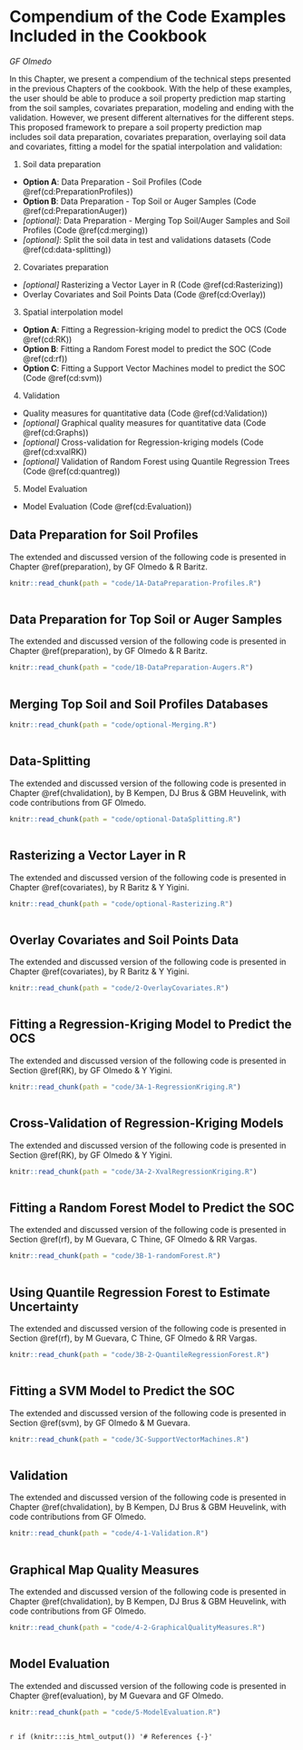 # Compendium of the Code Examples Included in the Cookbook
*GF Olmedo*

In this Chapter, we present a compendium of the technical steps presented in the previous Chapters of the cookbook. With the help of these examples, the user should be able to produce a soil property prediction map starting from the soil samples, covariates preparation, modeling and ending with the validation. However, we present different alternatives for the different steps. This proposed framework to prepare a soil property prediction map includes soil data preparation, covariates preparation, overlaying soil data and covariates, fitting a model for the spatial interpolation and validation:

1. Soil data preparation
  - **Option A**: Data Preparation - Soil Profiles (Code \@ref(cd:PreparationProfiles))
  - **Option B**: Data Preparation - Top Soil or Auger Samples (Code \@ref(cd:PreparationAuger))
  - *[optional]*: Data Preparation - Merging Top Soil/Auger Samples and Soil Profiles (Code \@ref(cd:merging))
  - *[optional]*: Split the soil data in test and validations datasets (Code \@ref(cd:data-splitting))
2. Covariates preparation
  - *[optional]* Rasterizing a Vector Layer in R (Code \@ref(cd:Rasterizing))
  - Overlay Covariates and Soil Points Data (Code \@ref(cd:Overlay))
3. Spatial interpolation model
  - **Option A**: Fitting a Regression-kriging model to predict the OCS (Code \@ref(cd:RK))
  - **Option B**: Fitting a Random Forest model to predict the SOC (Code \@ref(cd:rf))
  - **Option C**: Fitting a Support Vector Machines model to predict the SOC (Code \@ref(cd:svm))
4. Validation
  - Quality measures for quantitative data (Code \@ref(cd:Validation))
  - *[optional]* Graphical quality measures for quantitative data (Code \@ref(cd:Graphs))
  - *[optional]* Cross-validation for Regression-kriging models (Code \@ref(cd:xvalRK))
  - *[optional]* Validation of Random Forest using Quantile Regression Trees (Code \@ref(cd:quantreg))
5. Model Evaluation
  - Model Evaluation (Code \@ref(cd:Evaluation))
  
  
\clearpage
## Data Preparation for Soil Profiles{#cd:PreparationProfiles}

The extended and discussed version of the following code is presented in Chapter \@ref(preparation), by GF Olmedo & R Baritz.


```r
knitr::read_chunk(path = "code/1A-DataPreparation-Profiles.R")
```


```r

```


\clearpage
## Data Preparation for Top Soil or Auger Samples {#cd:PreparationAuger}  

The extended and discussed version of the following code is presented in Chapter \@ref(preparation), by GF Olmedo & R Baritz.


```r
knitr::read_chunk(path = "code/1B-DataPreparation-Augers.R")
```


```r

```


\clearpage
## Merging Top Soil and Soil Profiles Databases{#cd:merging}


```r
knitr::read_chunk(path = "code/optional-Merging.R")
```


```r

```


\clearpage
## Data-Splitting{#cd:data-splitting}

The extended and discussed version of the following code is presented in Chapter \@ref(chvalidation), by B Kempen, DJ Brus & GBM Heuvelink, with code contributions from GF Olmedo.


```r
knitr::read_chunk(path = "code/optional-DataSplitting.R")
```


```r

```


\clearpage
## Rasterizing a Vector Layer in R {#cd:Rasterizing}

The extended and discussed version of the following code is presented in Chapter \@ref(covariates), by R Baritz & Y Yigini.


```r
knitr::read_chunk(path = "code/optional-Rasterizing.R")
```


```r

```


\clearpage
## Overlay Covariates and Soil Points Data{#cd:Overlay}

The extended and discussed version of the following code is presented in Chapter \@ref(covariates), by R Baritz & Y Yigini.


```r
knitr::read_chunk(path = "code/2-OverlayCovariates.R")
```


```r

```


\clearpage
##	Fitting a Regression-Kriging Model to Predict the OCS	{#cd:RK}

The extended and discussed version of the following code is presented in Section  \@ref(RK), by GF Olmedo & Y Yigini.


```r
knitr::read_chunk(path = "code/3A-1-RegressionKriging.R")
```


```r

```


## 	Cross-Validation of Regression-Kriging Models	 {#cd:xvalRK}

The extended and discussed version of the following code is presented in Section  \@ref(RK), by GF Olmedo & Y Yigini.


```r
knitr::read_chunk(path = "code/3A-2-XvalRegressionKriging.R")
```


```r

```


\clearpage
## Fitting a Random Forest Model to Predict the SOC	{#cd:rf}

The extended and discussed version of the following code is presented in Section \@ref(rf), by M Guevara, C Thine, GF Olmedo & RR Vargas.


```r
knitr::read_chunk(path = "code/3B-1-randomForest.R")
```


```r

```


\clearpage
## Using Quantile Regression Forest to Estimate Uncertainty {#cd:quantreg}

The extended and discussed version of the following code is presented in Section \@ref(rf), by M Guevara, C Thine, GF Olmedo & RR Vargas.


```r
knitr::read_chunk(path = "code/3B-2-QuantileRegressionForest.R")
```


```r

```


\clearpage
## Fitting a SVM Model to Predict the SOC	{#cd:svm}

The extended and discussed version of the following code is presented in Section \@ref(svm), by GF Olmedo & M Guevara.


```r
knitr::read_chunk(path = "code/3C-SupportVectorMachines.R")
```


```r

```


\clearpage
## Validation{#cd:Validation}

The extended and discussed version of the following code is presented in Chapter \@ref(chvalidation), by B Kempen, DJ Brus & GBM Heuvelink, with code contributions from GF Olmedo.


```r
knitr::read_chunk(path = "code/4-1-Validation.R")
```


```r

```


\clearpage
## Graphical Map Quality Measures {#cd:Graphs}

The extended and discussed version of the following code is presented in Chapter \@ref(chvalidation), by B Kempen, DJ Brus & GBM Heuvelink, with code contributions from GF Olmedo.


```r
knitr::read_chunk(path = "code/4-2-GraphicalQualityMeasures.R")
```


```r

```


\clearpage
## Model Evaluation {#cd:Evaluation}

The extended and discussed version of the following code is presented in Chapter \@ref(evaluation), by M Guevara and GF Olmedo.


```r
knitr::read_chunk(path = "code/5-ModelEvaluation.R")
```


```r

```


`r if (knitr:::is_html_output()) '# References {-}'`
